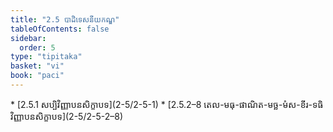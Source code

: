```yaml
---
title: "2.5 បាដិទេសនីយកណ្ឌ"
tableOfContents: false
sidebar:
  order: 5
type: "tipitaka"
basket: "vi"
book: "paci"
---
```



<DynamicBreadcrumb />



<TableOfContents book="paci" section="2.5">
* [2.5.1 សប្បិវិញ្ញាបនសិក្ខាបទ](2-5/2-5-1)
* [2.5.2–8 តេល-មធុ-ផាណិត-មច្ឆ-មំស-ខីរ-ទធិវិញ្ញាបនសិក្ខាបទ](2-5/2-5-2–8)
</TableOfContents>